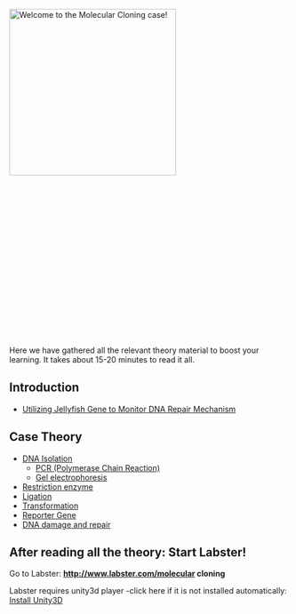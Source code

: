 [[File: molecular cloning case.jpg|frame|left|x300px|Welcome to the Molecular Cloning case!]]
<br><br><br><br><br><br><br><br><br><br><br><br><br><br><br><br><br><br><br>
Here we have gathered all the relevant theory material to boost your learning. It takes about 15-20 minutes to read it all.


==Introduction==
*[[Molecular Cloning Introduction | Utilizing Jellyfish Gene to Monitor DNA Repair Mechanism]]

==Case Theory==

*[[DNA Isolation]]
**[[PCR_MC|PCR (Polymerase Chain Reaction)]]
**[[Gel Electrophoresis_MC|Gel electrophoresis]]
*[[Restriction enzyme]]
*[[Ligation]]
*[[Transformation]]
*[[Reporter Gene]]
*[[DNA damage and repair]]

==After reading all the theory: Start Labster!==
Go to Labster:
'''http://www.labster.com/molecular cloning'''

Labster requires unity3d player -click here if it is not installed automatically: [http://unity3d.com/webplayer/ Install Unity3D]